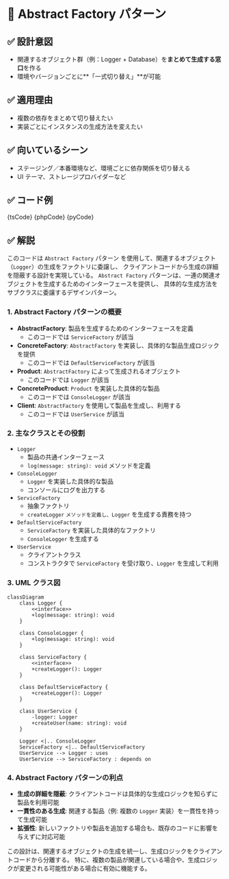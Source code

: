 

# 🧩 Abstract Factory パターン

## ✅ 設計意図

- 関連するオブジェクト群（例：Logger + Database）を**まとめて生成する窓口**を作る
- 環境やバージョンごとに**「一式切り替え」**が可能

## ✅ 適用理由

- 複数の依存をまとめて切り替えたい
- 実装ごとにインスタンスの生成方法を変えたい

## ✅ 向いているシーン

- ステージング／本番環境など、環境ごとに依存関係を切り替える
- UI テーマ、ストレージプロバイダーなど

## ✅ コード例

<Tabs groupId="language">
  <TabItem value="ts" label="TypeScript">
    <CodeBlock language="ts">{tsCode}</CodeBlock>
  </TabItem>
  <TabItem value="php" label="PHP">
    <CodeBlock language="php">{phpCode}</CodeBlock>
  </TabItem>
  <TabItem value="python" label="Python">
    <CodeBlock language="python">{pyCode}</CodeBlock>
  </TabItem>
</Tabs>

## ✅ 解説

このコードは `Abstract Factory` パターン を使用して、関連するオブジェクト（`Logger`）の生成をファクトリに委譲し、
クライアントコードから生成の詳細を隠蔽する設計を実現している。
`Abstract Factory` パターンは、一連の関連オブジェクトを生成するためのインターフェースを提供し、
具体的な生成方法をサブクラスに委譲するデザインパターン。

### 1. Abstract Factory パターンの概要

- **AbstractFactory**: 製品を生成するためのインターフェースを定義
  - このコードでは `ServiceFactory` が該当
- **ConcreteFactory**: `AbstractFactory` を実装し、具体的な製品生成ロジックを提供
  - このコードでは `DefaultServiceFactory` が該当
- **Product**: `AbstractFactory` によって生成されるオブジェクト
  - このコードでは `Logger` が該当
- **ConcreteProduct**: `Product` を実装した具体的な製品
  - このコードでは `ConsoleLogger` が該当
- **Client**: `AbstractFactory` を使用して製品を生成し、利用する
  - このコードでは `UserService` が該当

### 2. 主なクラスとその役割

- `Logger`
  - 製品の共通インターフェース
  - `log(message: string): void` メソッドを定義
- `ConsoleLogger`
  - `Logger` を実装した具体的な製品
  - コンソールにログを出力する
- `ServiceFactory`
  - 抽象ファクトリ
  - `createLogger` `メソッドを定義し、Logger` を生成する責務を持つ
- `DefaultServiceFactory`
  - `ServiceFactory` を実装した具体的なファクトリ
  - `ConsoleLogger` を生成する
- `UserService`
  - クライアントクラス
  - コンストラクタで `ServiceFactory` を受け取り、`Logger` を生成して利用

### 3. UML クラス図

```mermaid
classDiagram
    class Logger {
        <<interface>>
        +log(message: string): void
    }

    class ConsoleLogger {
        +log(message: string): void
    }

    class ServiceFactory {
        <<interface>>
        +createLogger(): Logger
    }

    class DefaultServiceFactory {
        +createLogger(): Logger
    }

    class UserService {
        -logger: Logger
        +createUser(name: string): void
    }

    Logger <|.. ConsoleLogger
    ServiceFactory <|.. DefaultServiceFactory
    UserService --> Logger : uses
    UserService --> ServiceFactory : depends on
```

### 4. Abstract Factory パターンの利点

- **生成の詳細を隠蔽**: クライアントコードは具体的な生成ロジックを知らずに製品を利用可能
- **一貫性のある生成**: 関連する製品（例: 複数の `Logger` 実装）を一貫性を持って生成可能
- **拡張性**: 新しいファクトリや製品を追加する場合も、既存のコードに影響を与えずに対応可能

この設計は、関連するオブジェクトの生成を統一し、生成ロジックをクライアントコードから分離する。
特に、複数の製品が関連している場合や、生成ロジックが変更される可能性がある場合に有効に機能する。
